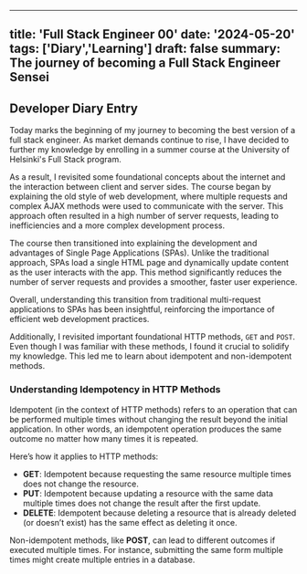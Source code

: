 ----
title: 'Full Stack Engineer 00'
date: '2024-05-20'
tags: ['Diary','Learning']
draft: false
summary: The journey of becoming a Full Stack Engineer Sensei
---

## Developer Diary Entry

Today marks the beginning of my journey to becoming the best version of a full stack engineer. As market demands continue to rise, I have decided to further my knowledge by enrolling in a summer course at the University of Helsinki's Full Stack program.

As a result, I revisited some foundational concepts about the internet and the interaction between client and server sides. The course began by explaining the old style of web development, where multiple requests and complex AJAX methods were used to communicate with the server. This approach often resulted in a high number of server requests, leading to inefficiencies and a more complex development process.

The course then transitioned into explaining the development and advantages of Single Page Applications (SPAs). Unlike the traditional approach, SPAs load a single HTML page and dynamically update content as the user interacts with the app. This method significantly reduces the number of server requests and provides a smoother, faster user experience.

Overall, understanding this transition from traditional multi-request applications to SPAs has been insightful, reinforcing the importance of efficient web development practices.

Additionally, I revisited important foundational HTTP methods, `GET` and `POST`. Even though I was familiar with these methods, I found it crucial to solidify my knowledge. This led me to learn about idempotent and non-idempotent methods.

### Understanding Idempotency in HTTP Methods

Idempotent (in the context of HTTP methods) refers to an operation that can be performed multiple times without changing the result beyond the initial application. In other words, an idempotent operation produces the same outcome no matter how many times it is repeated.

Here’s how it applies to HTTP methods:

- **GET**: Idempotent because requesting the same resource multiple times does not change the resource.
- **PUT**: Idempotent because updating a resource with the same data multiple times does not change the result after the first update.
- **DELETE**: Idempotent because deleting a resource that is already deleted (or doesn’t exist) has the same effect as deleting it once.

Non-idempotent methods, like **POST**, can lead to different outcomes if executed multiple times. For instance, submitting the same form multiple times might create multiple entries in a database.

